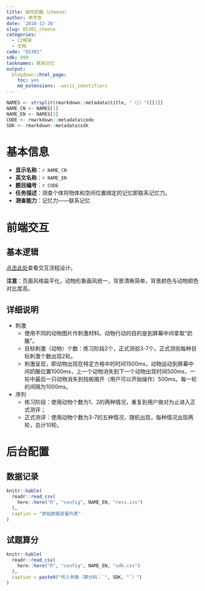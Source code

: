 ```yaml
---
title: 偷吃奶酪（cheese）
author: 申宇杏
date: '2018-12-28'
slug: 05302_cheese
categories:
  - C2框架
  - 文档
code: "05302"
sdk: 999
tasknames: 联系记忆
output:
  blogdown::html_page:
    toc: yes
    md_extensions: -ascii_identifiers
---
```


```r
NAMES <- strsplit(rmarkdown::metadata$title, "（|）")[[1]]
NAME_CN <- NAMES[1]
NAME_EN <- NAMES[2]
CODE <- rmarkdown::metadata$code
SDK <- rmarkdown::metadata$sdk
```

# 基本信息

* **显示名称**：`r NAME_CN`
* **英文名称**：`r NAME_EN`
* **题目编号**：`r CODE`
* **任务描述**：测查个体将物体和空间位置绑定的记忆即联系记忆力。
* **测查能力**：记忆力——联系记忆

# 前端交互

## 基本逻辑

[点击此处](https://i1unwb.axshare.com){target="_blank"}查看交互流程设计。

**注意**：页面风格扁平化，动物形象画风统一，背景清晰简单，背景颜色与动物颜色对比度高。

## 详细说明

* 刺激
    + 使用不同的动物图片作刺激材料。动物行动的目的是到屏幕中间拿取“奶酪”。
    + 目标刺激（动物）个数：练习阶段2个，正式测验3-7个。正式测验每种目标刺激个数出现2轮。
    + 刺激呈现，即动物出现在特定方格中的时间1500ms，动物运动到屏幕中间奶酪位置1000ms，上一个动物消失到下一个动物出现时间500ms，一轮中最后一只动物消失到挡板揭开（用户可以开始操作）500ms。每一轮的间隔为1000ms。
* 序列
    + 练习阶段：使用动物个数为1、2的两种情况，重复到用户做对为止进入正式测评；
    + 正式测评：使用动物个数为3-7的五种情况，随机出现，每种情况出现两轮，总计10轮。

# 后台配置

## 数据记录

```r
knitr::kable(
  readr::read_csv(
    here::here("R", "config", NAME_EN, "recs.csv")
  ),
  caption = "原始数据变量列表"
)
```

## 试题算分

```r
knitr::kable(
  readr::read_csv(
    here::here("R", "config", NAME_EN, "sdk.csv")
  ),
  caption = paste0("传入参数（算分码：`", SDK, "`）")
)
```
